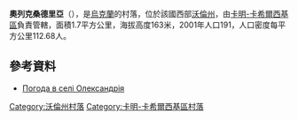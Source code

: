 {{coord|51|30|7|N|24|50|42|E|scale:30000|display=title}}

'''奧列克桑德里亞'''（{{lang-uk|Олександрія}}），是[[烏克蘭|烏克蘭]]的村落，位於該國西部[[沃倫州|沃倫州]]，由[[卡明-卡希爾西基區|卡明-卡希爾西基區]]負責管轄，面積1.7平方公里，海拔高度163米，2001年人口191，人口密度每平方公里112.68人。

==參考資料==
* [http://weather.in.ua/ua/volynskaja/18762 Погода в селі Олександрія] {{Wayback|url=http://weather.in.ua/ua/volynskaja/18762 |date=20160305081633 }}

[[Category:沃倫州村落|Category:沃倫州村落]]
[[Category:卡明-卡希爾西基區村落|Category:卡明-卡希爾西基區村落]]
{{Authority control}}


{{Volyn-geo-stub}}